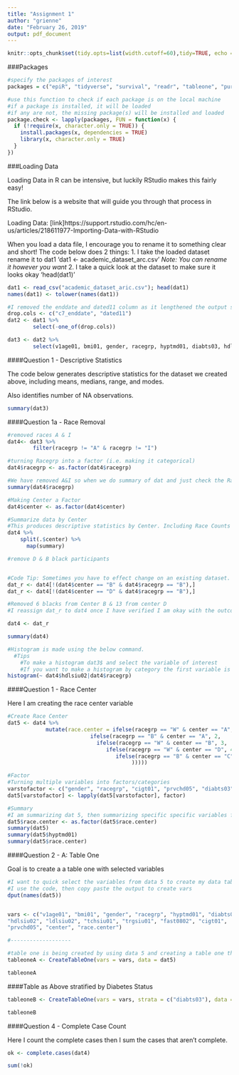 ```yaml
---
title: "Assignment 1"
author: "grienne"
date: "February 26, 2019"
output: pdf_document
---
```


```r
knitr::opts_chunk$set(tidy.opts=list(width.cutoff=60),tidy=TRUE, echo = TRUE)

```


###Packages

```r

#specify the packages of interest
packages = c("epiR", "tidyverse", "survival", "readr", "tableone", "purrr", "lattice")

#use this function to check if each package is on the local machine
#if a package is installed, it will be loaded
#if any are not, the missing package(s) will be installed and loaded
package.check <- lapply(packages, FUN = function(x) {
  if (!require(x, character.only = TRUE)) {
    install.packages(x, dependencies = TRUE)
    library(x, character.only = TRUE)
  }
})


```

###Loading Data


Loading Data in R can be intensive, but luckily RStudio makes this fairly easy!

The link below is a website that will guide you through that process in RStudio.

Loading Data: [link]https://support.rstudio.com/hc/en-us/articles/218611977-Importing-Data-with-RStudio 

When you load a data file, I encourage you to rename it to something clear and short!
The code below does 2 things:
    1. I take the loaded dataset rename it to dat1 'dat1 <- academic_dataset_arc.csv'
        *Note: You can rename it however you want*
    2. I take a quick look at the dataset to make sure it looks okay 'head(dat1)'


```r

dat1 <- read_csv("academic_dataset_aric.csv"); head(dat1)
names(dat1) <- tolower(names(dat1))

#I removed the enddate and dated11 column as it lengthened the output significantly
drop.cols <- c("c7_enddate", "dated11")
dat2 <- dat1 %>% 
        select(-one_of(drop.cols))

dat3 <- dat2 %>%
        select(v1age01, bmi01, gender, racegrp, hyptmd01, diabts03, hdlsiu02, ldlsiu02, tchsiu01, trgsiu01, fast0802, cigt01, prvchd05, center)

```



####Question 1 - Descriptive Statistics

The code below generates descriptive statistics for the dataset we created above, including means, medians, range, and modes. 

Also identifies number of NA observations.
```r

summary(dat3)

```

####Question 1a - Race Removal
```r

#removed races A & I
dat4<- dat3 %>%
        filter(racegrp != "A" & racegrp != "I")

#turning Racegrp into a factor (i.e. making it categorical)
dat4$racegrp <- as.factor(dat4$racegrp)

#We have removed A&I so when we do summary of dat and just check the Racegrp there should only be Black and White
summary(dat4$racegrp)

#Making Center a Factor
dat4$center <- as.factor(dat4$center)

#Summarize data by Center
#This produces descriptive statistics by Center. Including Race Counts
dat4 %>%
    split(.$center) %>%
      map(summary)

#remove D & B black participants 


#Code Tip: Sometimes you have to effect change on an existing dataset. However, if you aren't sure the code will work, I will often create a subset of it
dat_r <- dat4[!(dat4$center == "B" & dat4$racegrp == "B"),]
dat_r <- dat4[!(dat4$center == "D" & dat4$racegrp == "B"),]

#Removed 6 blacks from Center B & 13 from center D
#I reassign dat_r to dat4 once I have verified I am okay with the outcome

dat4 <- dat_r

summary(dat4)

#Histogram is made using the below command. 
  #Tips
    #To make a histogram dat3$ and select the variable of interest
    #If you want to make a histogram by category the first variable is the continuous variable, the second is the               categorical variable
histogram(~ dat4$hdlsiu02|dat4$racegrp)

```


####Question 1 - Race Center

Here I am creating the race center variable
```r

#Create Race Center
dat5 <- dat4 %>%
            mutate(race.center = ifelse(racegrp == "W" & center == "A", 1,
                          ifelse(racegrp == "B" & center == "A", 2,
                            ifelse(racegrp == "W" & center == "B", 3,
                               ifelse(racegrp == "W" & center == "D", 4,
                                  ifelse(racegrp == "B" & center == "C", 5, NA)
                                       )))))

#Factor
#Turning multiple variables into factors/categories 
varstofactor <- c("gender", "racegrp", "cigt01", "prvchd05", "diabts03")
dat5[varstofactor] <- lapply(dat5[varstofactor], factor)

#Summary
#I am summarizing dat 5, then summarizing specific specific variables from data 5
dat5$race.center <- as.factor(dat5$race.center)
summary(dat5)
summary(dat5$hyptmd01)
summary(dat5$race.center)

```


####Question 2 - A: Table One

Goal is to create a a table one with selected variables
```r

#I want to quick select the variables from data 5 to create my data table. 
#I use the code, then copy paste the output to create vars  
dput(names(dat5))


vars <- c("v1age01", "bmi01", "gender", "racegrp", "hyptmd01", "diabts03", 
"hdlsiu02", "ldlsiu02", "tchsiu01", "trgsiu01", "fast0802", "cigt01", 
"prvchd05", "center", "race.center")

#-------------------

#table one is being created by using data 5 and creating a table one that incorporates the variables selected above. 
tableoneA <- CreateTableOne(vars = vars, data = dat5)

tableoneA 

```


####Table as Above stratified by Diabetes Status
```r

tableoneB <- CreateTableOne(vars = vars, strata = c("diabts03"), data = dat5)

tableoneB

```

####Question 4 - Complete Case Count

Here I count the complete cases then I sum the cases that aren't complete. 
```r

ok <- complete.cases(dat4)

sum(!ok)

```